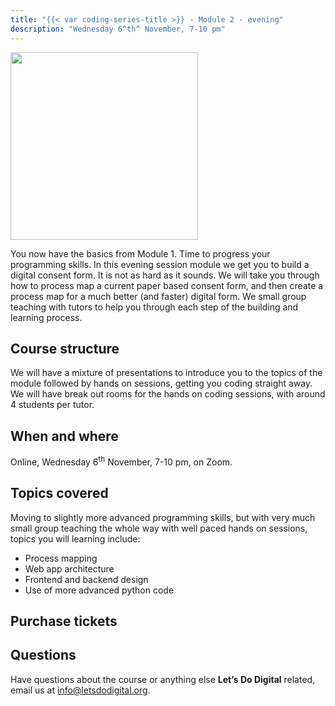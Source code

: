 ```yaml
---
title: "{{< var coding-series-title >}} - Module 2 - evening"
description: "Wednesday 6^th^ November, 7-10 pm"
---
```


![](/media/lets-learn-code-module-2.png){height=300px fig-align="center" fig-alt="The words Lets learn code module 2 on the page of a book and some glasses"}

You now have the basics from Module 1. Time to progress your programming skills. In this evening session module we get you to build a digital consent form. It is not as hard as it sounds. We will take you through how to process map a current paper based consent form, and then create a process map for a much better (and faster) digital form. We small group teaching with tutors to help you through each step of the building and learning process.

## Course structure

 We will have a mixture of presentations to introduce you to the topics of the module followed by hands on sessions, getting you coding straight away. We will have break out rooms for the hands on coding sessions, with around 4 students per tutor.


## When and where

Online, Wednesday 6^th^ November, 7-10 pm, on Zoom.


## Topics covered

Moving to slightly more advanced programming skills, but with very much small group teaching the whole way with well paced hands on sessions, topics you will learning include:

* Process mapping
* Web app architecture
* Frontend and backend design
* Use of more advanced python code

## Purchase tickets

```{=html}
<script async
  src="https://js.stripe.com/v3/buy-button.js">
</script>

<div class="center-content">
<stripe-buy-button
  buy-button-id="buy_btn_1PaxJ6DaLu4cWSSgApVUawoh"
  publishable-key="pk_live_51PSZaLDaLu4cWSSgRn6WhzTNBbm7YfQh1lmyZ3xBh1gLqSNjhSkXBn4Y2ZSe1y3UftelHEiUdSApy7nkAXXudfU900k37D6Qok"
>
</stripe-buy-button>
</div>
```


## Questions

Have questions about the course or anything else **Let's Do Digital** related, email us at [info@letsdodigital.org](mailto:info@letsdodigital.org).